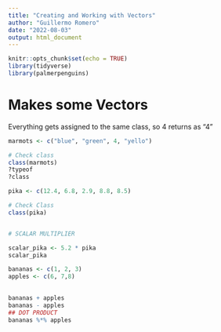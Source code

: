 ```yaml
---
title: "Creating and Working with Vectors"
author: "Guillermo Romero"
date: "2022-08-03"
output: html_document
---
```


```r
knitr::opts_chunk$set(echo = TRUE)
library(tidyverse)
library(palmerpenguins)
```

# Makes some Vectors
Everything gets assigned to the same class, so 4 returns as "4"
```r
marmots <- c("blue", "green", 4, "yello")

# Check class
class(marmots)
?typeof
?class
```

```r
pika <- c(12.4, 6.8, 2.9, 8.8, 8.5)

# Check Class
class(pika)


# SCALAR MULTIPLIER

scalar_pika <- 5.2 * pika
scalar_pika
```

```r
bananas <- c(1, 2, 3)
apples <- c(6, 7,8)
 

bananas + apples
bananas - apples
## DOT PRODUCT
bananas %*% apples
```


